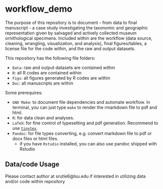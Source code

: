 # workflow_demo

The purpose of this repository is to document - from data to final manuscript - a case study investigating the taxonomic and geographic representation given by salvaged and actively collected museum ornithological specimens. Included within are the workflow (data source, cleaning, wrangling, visualization, and analysis), final figures/tables, a license file for the code within, and the raw and output datasets.

This repository has the following file folders:

- `Data`: raw and output datasets are contained within
- `R`: all R codes are contained within
- `Figs`: all figures generated by R codes are within
- `Doc`: all manuscripts are within

Some prerequires:

- `GNU Make`: to document file dependencies and automate workflow. In terminal, you can just type `make` to render the rmarkdown file to pdf and html.
- `R`: for data clean and analyses.
- `LaTeX`: for fine control of typesetting and pdf generation. Recommend to use [`tinytex`](https://yihui.org/tinytex/).
- `Pandoc`: for file types converting, e.g. convert markdown file to pdf or docx files or html files.
	+ if you have `Rstudio` installed, you can also use pandoc shipped with Rstudio

## Data/code Usage
Please contact author at srutle6@lsu.edu if interested in utilizing data and/or code within repository
